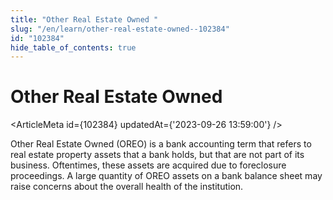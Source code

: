 ```yaml
---
title: "Other Real Estate Owned "
slug: "/en/learn/other-real-estate-owned--102384"
id: "102384"
hide_table_of_contents: true
---
```



# Other Real Estate Owned 

<ArticleMeta id={102384} updatedAt={'2023-09-26 13:59:00'} />
<div className='border-solid border-b border-t-0 my-4 border-[var(--ifm-color-gray-300)]' />

Other Real Estate Owned (OREO) is a bank accounting term that refers to real estate property assets that a bank holds, but that are not part of its business. Oftentimes, these assets are acquired due to foreclosure proceedings. A large quantity of OREO assets on a bank balance sheet may raise concerns about the overall health of the institution.
